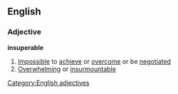 ==English==
===Adjective===
'''insuperable'''
#[[Impossible]] to [[achieve]] or [[overcome]] or be [[negotiated]]
#[[Overwhelming]] or [[insurmountable]]
[[Category:English adjectives]]